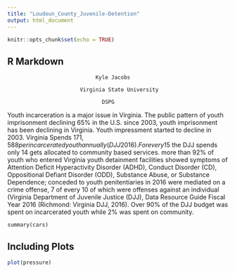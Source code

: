 ```yaml
---
title: "Loudoun_County_Juvenile-Detention"
output: html_document
---
```


```r
knitr::opts_chunk$set(echo = TRUE)
```

## R Markdown

                                Kyle Jacobs 

                           Virginia State University 
 
                                  DSPG


Youth incarceration is a major issue in Virginia. The public pattern of youth imprisonment declining  65% in the U.S. since 2003, youth imprisonment has been declining in Virginia. Youth impressment started to decline in  2003. Virginia Spends  $171,588 per incarcerated youth annually (DJJ 2016). For every 15$ the DJJ spends only 14 gets allocated to community based services. more than 92% of youth who entered Virginia youth detainment facilities showed symptoms of Attention Deficit Hyperactivity Disorder (ADHD), Conduct Disorder (CD), Oppositional Defiant Disorder (ODD), Substance Abuse, or Substance Dependence; conceded to youth penitentiaries in 2016 were mediated on a crime offense, 7 of every 10 of which were offenses against an individual (Virginia Department of Juvenile Justice (DJJ), Data Resource Guide Fiscal Year 2016 (Richmond: Virginia DJJ, 2016). Over 90% of the DJJ budget was spent on incarcerated youth while 2% was spent on community.  



 








```201_DSPG_Loudoun.Rproj
summary(cars)
```

## Including Plots



```r
plot(pressure)
```

